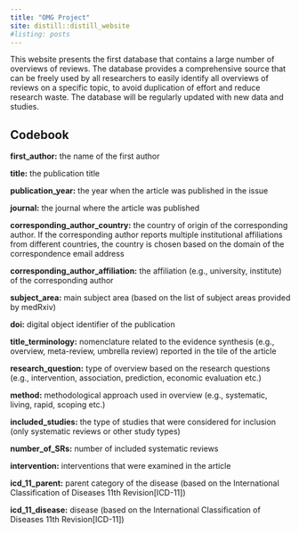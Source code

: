 ```yaml
---
title: "OMG Project"
site: distill::distill_website
#listing: posts
---
```



This website presents the first database that contains a large number of overviews of reviews. The database provides a
comprehensive source that can be freely used by all researchers to easily identify all overviews of reviews on a specific topic, to avoid duplication of effort and reduce research waste. 
The database will be regularly updated with new data and studies.


## Codebook

**first_author:** the name of the first author

**title:** the publication title 

**publication_year:** the year when the article was published in the issue

**journal:** the journal where the article was published

**corresponding_author_country:** the country of origin of the corresponding author. If the corresponding author reports multiple institutional affiliations from different countries, the country is chosen based on the domain of the correspondence email address

**corresponding_author_affiliation:** the affiliation (e.g., university, institute) of the corresponding author

**subject_area:** main subject area (based on the list of subject areas provided by medRxiv)

                  
**doi:** digital object identifier of the publication 


**title_terminology:** nomenclature related to the evidence synthesis (e.g., overview, meta-review, umbrella review) reported in the tile of the article

**research_question:** type of overview based on the research questions (e.g., intervention, association, prediction, economic evaluation etc.)

**method:** methodological approach used in overview (e.g., systematic, living, rapid, scoping etc.)

**included_studies:** the type of studies that were considered for inclusion (only systematic reviews or other study types)

**number_of_SRs:** number of included systematic reviews

**intervention:** interventions that were examined in the article

**icd_11_parent:** parent category of the disease (based on the International Classification of Diseases 11th Revision[ICD-11]) 

**icd_11_disease:** disease (based on the International Classification of Diseases 11th Revision[ICD-11])
